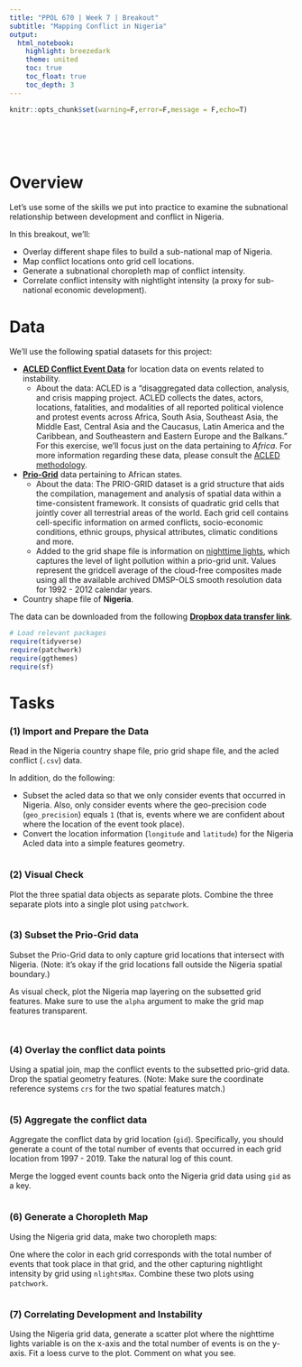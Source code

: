 ```yaml
---
title: "PPOL 670 | Week 7 | Breakout"
subtitle: "Mapping Conflict in Nigeria" 
output: 
  html_notebook:
    highlight: breezedark
    theme: united
    toc: true
    toc_float: true
    toc_depth: 3
---
```


```r
knitr::opts_chunk$set(warning=F,error=F,message = F,echo=T)
```

<br><br><br>

# Overview

Let's use some of the skills we put into practice to examine the subnational relationship between development and conflict in Nigeria. 

In this breakout, we'll:

- Overlay different shape files to build a sub-national map of Nigeria.
- Map conflict locations onto grid cell locations.
- Generate a subnational choropleth map of conflict intensity.
- Correlate conflict intensity with nightlight intensity (a proxy for sub-national economic development).

# Data 

We'll use the following spatial datasets for this project:

- [**ACLED Conflict Event Data**](https://acleddata.com) for location data on events related to instability. 
  + About the data: ACLED is a "disaggregated data collection, analysis, and crisis mapping project. ACLED collects the dates, actors, locations, fatalities, and modalities of all reported political violence and protest events across Africa, South Asia, Southeast Asia, the Middle East, Central Asia and the Caucasus, Latin America and the Caribbean, and Southeastern and Eastern Europe and the Balkans." For this exercise, we'll focus just on the data pertaining to _Africa_. For more information regarding these data, please consult the [ACLED methodology](https://acleddata.com/resources/methodology/).
- [**Prio-Grid**](https://grid.prio.org) data pertaining to African states. 
  + About the data: The PRIO-GRID dataset is a grid structure that aids the compilation, management and analysis of spatial data within a time-consistent framework. It consists of quadratic grid cells that jointly cover all terrestrial areas of the world. Each grid cell contains cell-specific information on armed conflicts, socio-economic conditions, ethnic groups, physical attributes, climatic conditions and more.
  + Added to the grid shape file is information on [nighttime lights](https://sos.noaa.gov/datasets/nighttime-lights/), which captures the level of light pollution within a prio-grid unit. Values represent the gridcell average of the cloud-free composites made using all the available archived DMSP-OLS smooth resolution data for 1992 - 2012 calendar years. 
- Country shape file of **Nigeria**. 

The data can be downloaded from the following [**Dropbox data transfer link**](https://www.dropbox.com/t/D6EAcCWM9AOaSM3i).


```r
# Load relevant packages
require(tidyverse)
require(patchwork)
require(ggthemes)
require(sf)
```


# Tasks

### (1) Import and Prepare the Data

Read in the Nigeria country shape file, prio grid shape file, and the acled conflict (`.csv`) data. 

In addition, do the following: 

- Subset the acled data so that we only consider events that occurred in Nigeria. Also, only consider events where the geo-precision code (`geo_precision`) equals `1` (that is, events where we are confident about where the location of the event took place). 
- Convert the location information (`longitude` and `latitude`) for the Nigeria Acled data into a simple features geometry.

```r

```



### (2) Visual Check

Plot the three spatial data objects as separate plots. Combine the three separate plots into a single plot using `patchwork`. 


```r

```



### (3) Subset the Prio-Grid data

Subset the Prio-Grid data to only capture grid locations that intersect with Nigeria. (Note: it's okay if the grid locations fall outside the Nigeria spatial boundary.) 

As visual check, plot the Nigeria map layering on the subsetted grid features. Make sure to use the `alpha` argument to make the grid map features transparent. 


```r

```

```r

```


### (4) Overlay the conflict data points

Using a spatial join, map the conflict events to the subsetted prio-grid data. Drop the spatial geometry features. (Note: Make sure the coordinate reference systems `crs` for the two spatial features match.)

```r

```


### (5) Aggregate the conflict data 

Aggregate the conflict data by grid location (`gid`). Specifically, you should generate a count of the total number of events that occurred in each grid location from 1997 - 2019. Take the natural log of this count. 

Merge the logged event counts back onto the Nigeria grid data using `gid` as a key. 


```r

```


### (6) Generate a Choropleth Map

Using the Nigeria grid data, make two choropleth maps: 

One where the color in each grid corresponds with the total number of events that took place in that grid, and the other capturing nightlight intensity by grid using `nlightsMax`. Combine these two plots using `patchwork`.

```r

```



### (7) Correlating Development and Instability 

Using the Nigeria grid data, generate a scatter plot where the nighttime lights variable is on the x-axis and the total number of events is on the y-axis. Fit a loess curve to the plot. Comment on what you see. 

```r

```









